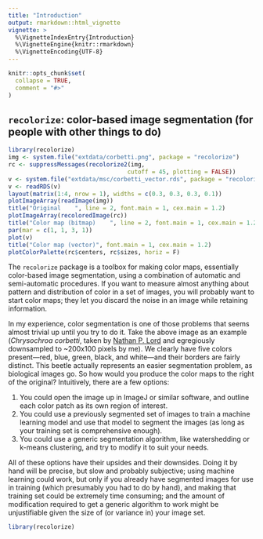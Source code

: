 ```yaml
---
title: "Introduction"
output: rmarkdown::html_vignette
vignette: >
  %\VignetteIndexEntry{Introduction}
  %\VignetteEngine{knitr::rmarkdown}
  %\VignetteEncoding{UTF-8}
---
```


```r
knitr::opts_chunk$set(
  collapse = TRUE,
  comment = "#>"
)
```

## `recolorize`: color-based image segmentation (for people with other things to do)

```r
library(recolorize)
img <- system.file("extdata/corbetti.png", package = "recolorize")
rc <- suppressMessages(recolorize2(img, 
                                  cutoff = 45, plotting = FALSE))
v <- system.file("extdata/msc/corbetti_vector.rds", package = "recolorize")
v <- readRDS(v)
layout(matrix(1:4, nrow = 1), widths = c(0.3, 0.3, 0.3, 0.1))
plotImageArray(readImage(img))
title("Original    ", line = 2, font.main = 1, cex.main = 1.2)
plotImageArray(recoloredImage(rc))
title("Color map (bitmap)    ", line = 2, font.main = 1, cex.main = 1.2)
par(mar = c(1, 1, 3, 1))
plot(v)
title("Color map (vector)", font.main = 1, cex.main = 1.2)
plotColorPalette(rc$centers, rc$sizes, horiz = F)
```

The `recolorize` package is a toolbox for making color maps, essentially color-based image segmentation, using a combination of automatic and semi-automatic procedures.  If you want to measure almost anything about pattern and distribution of color in a set of images, you will probably want to start color maps; they let you discard the noise in an image while retaining information.  

In my experience, color segmentation is one of those problems that seems almost trivial up until you try to do it. Take the above image as an example (*Chrysochroa corbetti*, taken by [Nathan P. Lord](https://www.thelordlab.com/) and egregiously downsampled to ~200x100 pixels by me). We clearly have five colors present—red, blue, green, black, and white—and their borders are fairly distinct. This beetle actually represents an easier segmentation problem, as biological images go. So how would you produce the color maps to the right of the original? Intuitively, there are a few options: 

1. You could open the image up in ImageJ or similar software, and outline each color patch as its own region of interest.
2. You could use a previously segmented set of images to train a machine learning model and use that model to segment the images (as long as your training set is comprehensive enough).
3. You could use a generic segmentation algorithm, like watershedding or k-means clustering, and try to modify it to suit your needs.

All of these options have their upsides and their downsides. Doing it by hand will be precise, but slow and probably subjective; using machine learning could work, but only if you already have segmented images for use in training (which presumably you had to do by hand), and making that training set could be extremely time consuming; and the amount of modification required to get a generic algorithm to work might be unjustifiable given the size of (or variance in) your image set.

```r
library(recolorize)
```
